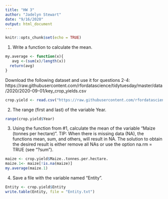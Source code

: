 ```yaml
---
title: "HW 3"
author: "Jadelyn Stewart"
date: "9/16/2020"
output: html_document
---
```


```r
knitr::opts_chunk$set(echo = TRUE)
```

1) Write a function to calculate the mean.
```r
my.average <- function(x){
   avg <-(sum(x)/length(x))
  return(avg)
}
```
Download the following dataset and use it for questions 2-4: https://raw.githubusercontent.com/rfordatascience/tidytuesday/master/data/2020/2020-09-01/key_crop_yields.csv
```r
crop.yield <- read.csv("https://raw.githubusercontent.com/rfordatascience/tidytuesday/master/data/2020/2020-09-01/key_crop_yields.csv", header = T)
```

2) The range (first and last) of the variable Year.
```r
range(crop.yield$Year)
```
3) Using the function from #1, calculate the mean of the variable "Maize (tonnes per hectare)".  TIP: When there is missing data (NA), the functions mean, sum, and others, will result in NA. The solution to obtain the desired result is either remove all NAs or use the option na.rm = TRUE (see "?sum").
```r
maize <- crop.yield$Maize..tonnes.per.hectare.
maize.1<- maize[!is.na(maize)]
my.average(maize.1)
```
4) Save a file with the variable named "Entity".
```r
Entity <- crop.yield$Entity
write.table(Entity, file = "Entity.txt")
```

